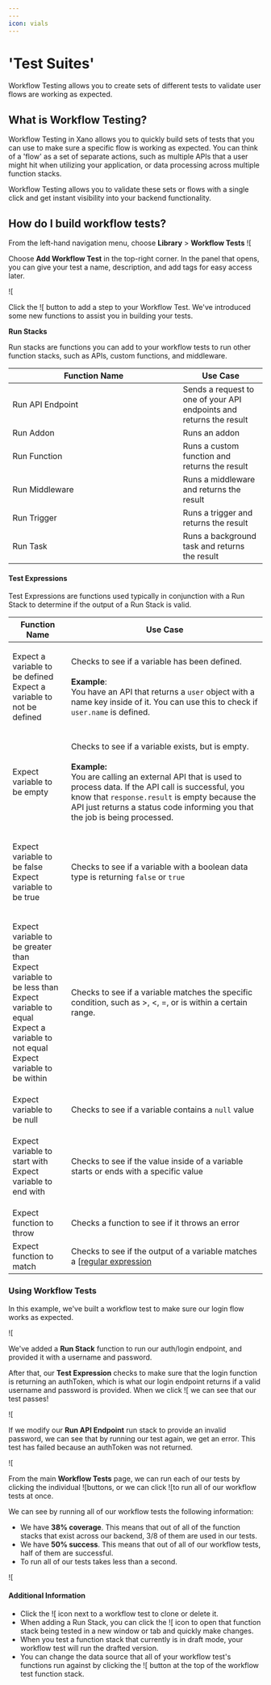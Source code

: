 ```yaml
---
---
icon: vials
---
```


# 'Test Suites'

Workflow Testing allows you to create sets of different tests to validate user flows are working as expected.

## What is Workflow Testing? <a href="#what-is-workflow-testing" id="what-is-workflow-testing"></a>

Workflow Testing in Xano allows you to quickly build sets of tests that you can use to make sure a specific flow is working as expected. You can think of a 'flow' as a set of separate actions, such as multiple APIs that a user might hit when utilizing your application, or data processing across multiple function stacks.

Workflow Testing allows you to validate these sets or flows with a single click and get instant visibility into your backend functionality.

## How do I build workflow tests? <a href="#how-do-i-build-workflow-tests" id="how-do-i-build-workflow-tests"></a>

From the left-hand navigation menu, choose **Library** > **Workflow Tests** ![[](https://docs.xano.com/~gitbook/image?url=https%3A%2F%2F3176331816-files.gitbook.io%2F%7E%2Ffiles%2Fv0%2Fb%2Fgitbook-x-prod.appspot.com%2Fo%2Fspaces%252F-M8Si5XvG2QHSLi9JcVY%252Fuploads%252FkzjkcirGezN3F7HXGLol%252FCleanShot%25202024-11-21%2520at%252010.05.53.png%3Falt%3Dmedia%26token%3D5d69d39c-4c57-441a-b566-1d0130d725fd\&width=300\&dpr=4\&quality=100\&sign=580bfc46\&sv=2)

Choose **Add Workflow Test** in the top-right corner. In the panel that opens, you can give your test a name, description, and add tags for easy access later.

![[](https://docs.xano.com/~gitbook/image?url=https%3A%2F%2F3176331816-files.gitbook.io%2F%7E%2Ffiles%2Fv0%2Fb%2Fgitbook-x-prod.appspot.com%2Fo%2Fspaces%252F-M8Si5XvG2QHSLi9JcVY%252Fuploads%252FxPg927bf3WIps6n3vIPg%252FCleanShot%25202024-11-21%2520at%252010.07.50.png%3Falt%3Dmedia%26token%3D6daccf37-93fc-4a4b-b28a-9619d706f913\&width=768\&dpr=4\&quality=100\&sign=60a96a50\&sv=2)

Click the ![[](https://docs.xano.com/~gitbook/image?url=https%3A%2F%2F3176331816-files.gitbook.io%2F%7E%2Ffiles%2Fv0%2Fb%2Fgitbook-x-prod.appspot.com%2Fo%2Fspaces%252F-M8Si5XvG2QHSLi9JcVY%252Fuploads%252FEi2Idvvw387q1XOc8gaV%252FCleanShot%25202024-11-21%2520at%252010.09.15.png%3Falt%3Dmedia%26token%3D159bde54-83f8-45be-97ba-1e8905c2f39d\&width=300\&dpr=4\&quality=100\&sign=5841edc4\&sv=2) button to add a step to your Workflow Test. We've introduced some new functions to assist you in building your tests.

**Run Stacks**

Run stacks are functions you can add to your workflow tests to run other function stacks, such as APIs, custom functions, and middleware.

<table><thead><tr><th width="322">Function Name</th><th>Use Case</th></tr></thead><tbody><tr><td>Run API Endpoint</td><td>Sends a request to one of your API endpoints and returns the result</td></tr><tr><td>Run Addon</td><td>Runs an addon</td></tr><tr><td>Run Function</td><td>Runs a custom function and returns the result</td></tr><tr><td>Run Middleware</td><td>Runs a middleware and returns the result</td></tr><tr><td>Run Trigger</td><td>Runs a trigger and returns the result</td></tr><tr><td>Run Task</td><td>Runs a background task and returns the result</td></tr></tbody></table>

#### Test Expressions

Test Expressions are functions used typically in conjunction with a Run Stack to determine if the output of a Run Stack is valid.

| Function Name                                                                                                                                                              | Use Case                                                                                                                                                                                                                                                                                                                                |
| -------------------------------------------------------------------------------------------------------------------------------------------------------------------------- | --------------------------------------------------------------------------------------------------------------------------------------------------------------------------------------------------------------------------------------------------------------------------------------------------------------------------------------- |
| <p>Expect a variable to be defined<br>Expect a variable to not be defined</p>                                                                                              | <p>Checks to see if a variable has been defined.<br><br><strong>Example</strong>:<br>You have an API that returns a <code>user</code> object with a name key inside of it. You can use this to check if <code>user.name</code> is defined.</p>                                                                                          |
| Expect variable to be empty                                                                                                                                                | <p>Checks to see if a variable exists, but is empty.<br><br><strong>Example:</strong><br>You are calling an external API that is used to process data. If the API call is successful, you know that <code>response.result</code> is empty because the API just returns a status code informing you that the job is being processed.</p> |
| <p>Expect variable to be false<br>Expect variable to be true</p>                                                                                                           | Checks to see if a variable with a boolean data type is returning `false` or `true`                                                                                                                                                                                                                                                     |
| <p>Expect variable to be greater than<br>Expect variable to be less than<br>Expect variable to equal<br>Expect a variable to not equal<br>Expect variable to be within</p> | Checks to see if a variable matches the specific condition, such as >, <, =, or is within a certain range.                                                                                                                                                                                                                              |
| Expect variable to be null                                                                                                                                                 | Checks to see if a variable contains a `null` value                                                                                                                                                                                                                                                                                     |
| <p>Expect variable to start with<br>Expect variable to end with</p>                                                                                                        | Checks to see if the value inside of a variable starts or ends with a specific value                                                                                                                                                                                                                                                    |
| Expect function to throw                                                                                                                                                   | Checks a function to see if it throws an error                                                                                                                                                                                                                                                                                          |
| Expect function to match                                                                                                                                                   | Checks to see if the output of a variable matches a [[regular expression](https://regexr.com/)                                                                                                                                                                                                                                           |

### Using Workflow Tests

In this example, we've built a workflow test to make sure our login flow works as expected.

![[](https://docs.xano.com/~gitbook/image?url=https%3A%2F%2F3176331816-files.gitbook.io%2F%7E%2Ffiles%2Fv0%2Fb%2Fgitbook-x-prod.appspot.com%2Fo%2Fspaces%252F-M8Si5XvG2QHSLi9JcVY%252Fuploads%252FAtO4icqQdr0Z99GPU2In%252FCleanShot%25202024-11-21%2520at%252011.35.34.png%3Falt%3Dmedia%26token%3D7193d39e-1eca-40ad-80f2-ecfea92eeff9\&width=768\&dpr=4\&quality=100\&sign=b093fc96\&sv=2)

We've added a **Run Stack** function to run our auth/login endpoint, and provided it with a username and password.

After that, our **Test Expression** checks to make sure that the login function is returning an authToken, which is what our login endpoint returns if a valid username and password is provided. When we click ![[](https://docs.xano.com/~gitbook/image?url=https%3A%2F%2F3176331816-files.gitbook.io%2F%7E%2Ffiles%2Fv0%2Fb%2Fgitbook-x-prod.appspot.com%2Fo%2Fspaces%252F-M8Si5XvG2QHSLi9JcVY%252Fuploads%252FCtCMyxNqw2XgZg1LKRdO%252FCleanShot%25202024-11-21%2520at%252011.37.53.png%3Falt%3Dmedia%26token%3D78efed5c-c645-4e6a-870f-519d4eef5b85\&width=300\&dpr=4\&quality=100\&sign=2d7160de\&sv=2) we can see that our test passes!

![[](https://docs.xano.com/~gitbook/image?url=https%3A%2F%2F3176331816-files.gitbook.io%2F%7E%2Ffiles%2Fv0%2Fb%2Fgitbook-x-prod.appspot.com%2Fo%2Fspaces%252F-M8Si5XvG2QHSLi9JcVY%252Fuploads%252Fyz3GKPAeNyWAVWVMidvR%252FCleanShot%25202024-11-21%2520at%252011.38.25.png%3Falt%3Dmedia%26token%3D2645622a-4717-41ff-b66b-0c2c61ea18f5\&width=768\&dpr=4\&quality=100\&sign=308cfa99\&sv=2)

If we modify our **Run API Endpoint** run stack to provide an invalid password, we can see that by running our test again, we get an error. This test has failed because an authToken was not returned.

![[](https://docs.xano.com/~gitbook/image?url=https%3A%2F%2F3176331816-files.gitbook.io%2F%7E%2Ffiles%2Fv0%2Fb%2Fgitbook-x-prod.appspot.com%2Fo%2Fspaces%252F-M8Si5XvG2QHSLi9JcVY%252Fuploads%252FuhcT7KZYYU34GEJXIrJe%252FCleanShot%25202024-11-21%2520at%252011.38.58.png%3Falt%3Dmedia%26token%3D91767e8c-dadc-4ac6-87b2-f409fd1d71d8\&width=768\&dpr=4\&quality=100\&sign=b38cbe33\&sv=2)

From the main **Workflow Tests** page, we can run each of our tests by clicking the individual ![[](https://docs.xano.com/~gitbook/image?url=https%3A%2F%2F3176331816-files.gitbook.io%2F%7E%2Ffiles%2Fv0%2Fb%2Fgitbook-x-prod.appspot.com%2Fo%2Fspaces%252F-M8Si5XvG2QHSLi9JcVY%252Fuploads%252FoUpmTJCuZWivL1Xef6vj%252FCleanShot%25202024-11-21%2520at%252011.40.15.png%3Falt%3Dmedia%26token%3Dd3a18f86-c6d7-40dd-b0be-41546795cfaa\&width=300\&dpr=4\&quality=100\&sign=22d347a9\&sv=2)buttons, or we can click ![[](https://docs.xano.com/~gitbook/image?url=https%3A%2F%2F3176331816-files.gitbook.io%2F%7E%2Ffiles%2Fv0%2Fb%2Fgitbook-x-prod.appspot.com%2Fo%2Fspaces%252F-M8Si5XvG2QHSLi9JcVY%252Fuploads%252F88Llfh1J3bxE448maCnq%252FCleanShot%25202024-11-21%2520at%252011.40.32.png%3Falt%3Dmedia%26token%3D53e80427-90bd-4724-8c8e-bc7e1bb47ed2\&width=300\&dpr=4\&quality=100\&sign=3982857a\&sv=2)to run all of our workflow tests at once.

We can see by running all of our workflow tests the following information:

* We have **38% coverage**. This means that out of all of the function stacks that exist across our backend, 3/8 of them are used in our tests.
* We have **50% success**. This means that out of all of our workflow tests, half of them are successful.
* To run all of our tests takes less than a second.

![[](https://docs.xano.com/~gitbook/image?url=https%3A%2F%2F3176331816-files.gitbook.io%2F%7E%2Ffiles%2Fv0%2Fb%2Fgitbook-x-prod.appspot.com%2Fo%2Fspaces%252F-M8Si5XvG2QHSLi9JcVY%252Fuploads%252Fy6lLVBkFiLNglKPZrHkW%252FCleanShot%25202024-11-21%2520at%252011.40.59.png%3Falt%3Dmedia%26token%3Df3d5413e-9178-4a52-9b63-797bc798146e\&width=768\&dpr=4\&quality=100\&sign=185e5bab\&sv=2)

#### Additional Information <a href="#additional-information" id="additional-information"></a>

* Click the ![[](https://docs.xano.com/~gitbook/image?url=https%3A%2F%2F3176331816-files.gitbook.io%2F%7E%2Ffiles%2Fv0%2Fb%2Fgitbook-x-prod.appspot.com%2Fo%2Fspaces%252F-M8Si5XvG2QHSLi9JcVY%252Fuploads%252FLPHsa11b8F2TzEe184rI%252FCleanShot%25202024-11-21%2520at%252011.42.45.png%3Falt%3Dmedia%26token%3Ddca4c485-4b65-4f1f-835a-82bf3ef64e85\&width=300\&dpr=4\&quality=100\&sign=7edfa678\&sv=2) icon next to a workflow test to clone or delete it.
* When adding a Run Stack, you can click the ![[](https://docs.xano.com/~gitbook/image?url=https%3A%2F%2F3176331816-files.gitbook.io%2F%7E%2Ffiles%2Fv0%2Fb%2Fgitbook-x-prod.appspot.com%2Fo%2Fspaces%252F-M8Si5XvG2QHSLi9JcVY%252Fuploads%252FLlcWXlYGhURhcWz07Mbc%252FCleanShot%25202024-11-21%2520at%252011.43.16.png%3Falt%3Dmedia%26token%3D17af8493-034e-43d0-8dc5-42820e33f8e1\&width=300\&dpr=4\&quality=100\&sign=fedad151\&sv=2) icon to open that function stack being tested in a new window or tab and quickly make changes.
* When you test a function stack that currently is in draft mode, your workflow test will run the drafted version.
* You can change the data source that all of your workflow test's functions run against by clicking the ![[](https://docs.xano.com/~gitbook/image?url=https%3A%2F%2F3176331816-files.gitbook.io%2F%7E%2Ffiles%2Fv0%2Fb%2Fgitbook-x-prod.appspot.com%2Fo%2Fspaces%252F-M8Si5XvG2QHSLi9JcVY%252Fuploads%252FNJ4vUPWG333vjoeSxdLp%252FCleanShot%25202024-11-21%2520at%252011.45.12.png%3Falt%3Dmedia%26token%3De0ad1fa9-ecb2-4877-83d6-b601e13b7335\&width=300\&dpr=4\&quality=100\&sign=f1fe621f\&sv=2) button at the top of the workflow test function stack.